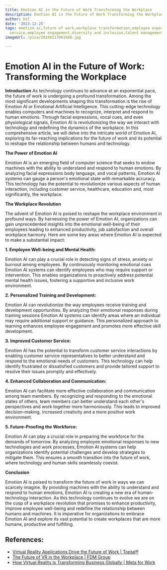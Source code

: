 ```yaml
---
title: Emotion AI in the Future of Work Transforming the Workplace
description: Emotion AI in the Future of Work Transforming the Workplace
author: Usf
date: '2023-12-25'
tags: emotion ai,future of work,workplace transformation,employee experience,productivity,wellbeing,customer
  service,employee engagement,diversity and inclusion,talent management
imageUrl: /pixa/20240117081948.jpg

---
```

# Emotion AI in the Future of Work: Transforming the Workplace

**Introduction**
As  technology continues to  advance at an exponential pace, the  future of work is undergoing a profound transformation. Among the most significant developments shaping this transformation is the rise of Emotion AI or Emotional Artificial Intelligence. This  cutting-edge  technology enables computers  and machines to recognize, interpret and respond to human emotions. Through facial expressions, vocal  cues,  and even physiological  signals, Emotion AI is revolutionizing  the way we interact with technology and redefining the dynamics of the workplace. In this  comprehensive article, we will delve into the intricate world of Emotion AI, exploring its far-reaching implications for the future of work and  its potential to reshape the relationship between humans and technology.

**The Power of  Emotion AI**

Emotion AI is an emerging field of  computer science that seeks to endow machines with the ability to understand and respond to human emotions. By analyzing facial  expressions body language, and vocal patterns, Emotion AI systems can gauge a person's emotional state with remarkable  accuracy. This technology has the potential to revolutionize various aspects of  human interaction, including customer service, healthcare, education and, most significantly,  the workplace.

**The Workplace Revolution**

The advent of Emotion AI is poised to  reshape the workplace environment in profound ways.  By harnessing the power of Emotion AI, organizations can gain unprecedented insights  into the emotional well-being of their employees leading to enhanced productivity,  job satisfaction and overall workplace harmony. Here are some key areas where Emotion AI is expected to make a substantial  impact:

**1.  Employee Well-being and Mental Health:**

Emotion AI can play a  crucial role in detecting signs of stress,  anxiety or burnout  among employees. By continuously monitoring emotional cues Emotion AI systems can identify employees who may require support or intervention. This enables organizations to proactively address potential mental health issues, fostering a supportive  and inclusive work environment.

**2. Personalized Training and Development:**

Emotion AI can revolutionize the way employees receive training and development opportunities. By analyzing their  emotional responses  during  training  sessions Emotion AI systems can  identify areas where an individual may require additional support or guidance. This personalized approach to learning enhances employee engagement and promotes  more effective skill development.

**3. Improved Customer Service:**

Emotion AI has  the potential to  transform customer service interactions  by enabling customer service representatives to better understand and respond to  the  emotional needs of customers.  This technology  can help identify frustrated  or dissatisfied customers and provide tailored support to resolve their issues promptly and effectively.

**4. Enhanced Collaboration and Communication:**

Emotion AI can facilitate more effective collaboration and communication among team members. By recognizing and responding to the emotional states of  others, team members can better understand each other's perspectives and work  together more harmoniously. This leads to improved decision-making,  increased creativity and a more positive work environment.

**5. Future-Proofing the Workforce:**

Emotion AI can play  a  crucial role in preparing the workforce for the  demands of tomorrow. By analyzing employee emotional responses to  new technologies and work processes,  Emotion AI  systems  can help organizations identify potential challenges and develop strategies  to mitigate them. This ensures a smooth transition into the future of work, where technology and human skills seamlessly coexist.

**Conclusion**

Emotion AI is poised  to transform the future of work in ways we can scarcely imagine. By providing machines with  the ability to understand and  respond to human  emotions, Emotion AI is creating a new era of human-technology interaction. As this technology continues to evolve we are on the cusp of a workplace revolution that  promises to enhance productivity, improve employee well-being and redefine the  relationship between humans and machines. It is imperative for  organizations to embrace  Emotion AI and explore its vast potential to create workplaces that are more humane, productive and fulfilling.

## References:
- [Virtual Reality Applications Drive the Future of Work | Toptal®](https://www.toptal.com/insights/future-of-work/virtual-reality-applications-future-work)
- [The Future of VR in the Workplace | FDM Group](https://www.fdmgroup.com/blog/future-of-vr-in-the-workplace/)
- [How Virtual Reality is Transforming Business Globally | Meta for Work](https://forwork.meta.com/blog/meta-explores-how-vr-transforms-global-business/)
